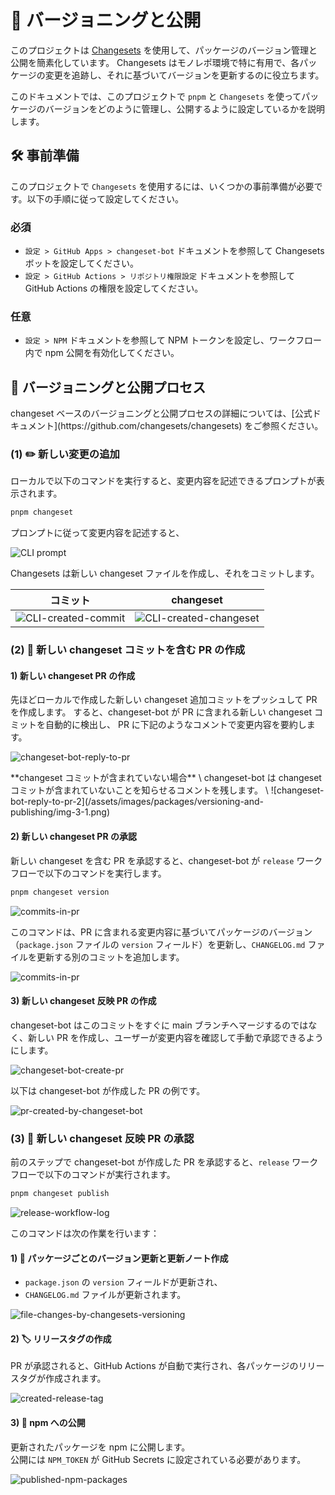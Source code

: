 
# 🦋 バージョニングと公開

このプロジェクトは [Changesets](https://github.com/changesets/changesets) を使用して、パッケージのバージョン管理と公開を簡素化しています。
Changesets はモノレポ環境で特に有用で、各パッケージの変更を追跡し、それに基づいてバージョンを更新するのに役立ちます。

このドキュメントでは、このプロジェクトで `pnpm` と `Changesets` を使ってパッケージのバージョンをどのように管理し、公開するように設定しているかを説明します。

## 🛠️ 事前準備

このプロジェクトで `Changesets` を使用するには、いくつかの事前準備が必要です。以下の手順に従って設定してください。

### 必須

- <LocalizedLink href="/setup/github-apps/changeset-bot">`設定 > GitHub Apps > changeset-bot`</LocalizedLink> ドキュメントを参照して Changesets ボットを設定してください。
- <LocalizedLink href="/setup/github-actions/gh-actions-permission">`設定 > GitHub Actions > リポジトリ権限設定`</LocalizedLink> ドキュメントを参照して GitHub Actions の権限を設定してください。

### 任意

- <LocalizedLink href="/setup/npm">`設定 > NPM`</LocalizedLink> ドキュメントを参照して NPM トークンを設定し、ワークフロー内で npm 公開を有効化してください。

## 🔄 バージョニングと公開プロセス

<Callout type="info">
  changeset ベースのバージョニングと公開プロセスの詳細については、[公式ドキュメント](https://github.com/changesets/changesets) をご参照ください。
</Callout>

### (1) ✏️ 新しい変更の追加

ローカルで以下のコマンドを実行すると、変更内容を記述できるプロンプトが表示されます。

```bash
pnpm changeset
```

プロンプトに従って変更内容を記述すると、

![CLI prompt](/assets/images/packages/versioning-and-publishing/img-1.png)

Changesets は新しい changeset ファイルを作成し、それをコミットします。

|コミット|changeset|
|-|-|
|![CLI-created-commit](/assets/images/packages/versioning-and-publishing/img-2.png)|![CLI-created-changeset](/assets/images/packages/versioning-and-publishing/img-2-1.png)|

### (2) 🦋 新しい changeset コミットを含む PR の作成

#### 1) 新しい changeset PR の作成

先ほどローカルで作成した新しい changeset 追加コミットをプッシュして PR を作成します。
すると、changeset-bot が PR に含まれる新しい changeset コミットを自動的に検出し、
PR に下記のようなコメントで変更内容を要約します。

![changeset-bot-reply-to-pr](/assets/images/packages/versioning-and-publishing/img-3.png)

<Callout type="info">
  **changeset コミットが含まれていない場合** \
  changeset-bot は changeset コミットが含まれていないことを知らせるコメントを残します。 \
  ![changeset-bot-reply-to-pr-2](/assets/images/packages/versioning-and-publishing/img-3-1.png)
</Callout>

#### 2) 新しい changeset PR の承認

新しい changeset を含む PR を承認すると、changeset-bot が `release` ワークフローで以下のコマンドを実行します。

```bash
pnpm changeset version
```

![commits-in-pr](/assets/images/packages/versioning-and-publishing/img-4.png)

このコマンドは、PR に含まれる変更内容に基づいてパッケージのバージョン（`package.json` ファイルの `version` フィールド）を更新し、`CHANGELOG.md` ファイルを更新する別のコミットを追加します。

![commits-in-pr](/assets/images/packages/versioning-and-publishing/img-5.png)

#### 3) 新しい changeset 反映 PR の作成

changeset-bot はこのコミットをすぐに main ブランチへマージするのではなく、新しい PR を作成し、ユーザーが変更内容を確認して手動で承認できるようにします。

![changeset-bot-create-pr](/assets/images/packages/versioning-and-publishing/img-6.png)

以下は changeset-bot が作成した PR の例です。

![pr-created-by-changeset-bot](/assets/images/packages/versioning-and-publishing/img-7.png)

### (3) 🦋 新しい changeset 反映 PR の承認

前のステップで changeset-bot が作成した PR を承認すると、`release` ワークフローで以下のコマンドが実行されます。

```bash
pnpm changeset publish
```

![release-workflow-log](/assets/images/packages/versioning-and-publishing/img-8.png)

このコマンドは次の作業を行います：

#### 1) 📝 パッケージごとのバージョン更新と更新ノート作成

- `package.json` の `version` フィールドが更新され、
- `CHANGELOG.md` ファイルが更新されます。

![file-changes-by-changesets-versioning](/assets/images/packages/versioning-and-publishing/img-9.png)

#### 2) 🏷 リリースタグの作成

PR が承認されると、GitHub Actions が自動で実行され、各パッケージのリリースタグが作成されます。

![created-release-tag](/assets/images/packages/versioning-and-publishing/img-10.png)

#### 3) 🚀 npm への公開

更新されたパッケージを npm に公開します。\
公開には `NPM_TOKEN` が GitHub Secrets に設定されている必要があります。

![published-npm-packages](/assets/images/packages/versioning-and-publishing/img-11.png)
